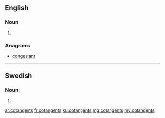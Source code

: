 ==English==

===Noun===
{{head|en}}

# {{plural of|cotangent}}

===Anagrams===
* [[congestant#English|congestant]]

----

==Swedish==

===Noun===
{{head|sv|noun form}}

# {{sv-noun-form-indef-gen|cotangent}}

[[ar:cotangents]]
[[fr:cotangents]]
[[ku:cotangents]]
[[mg:cotangents]]
[[my:cotangents]]